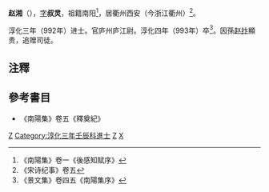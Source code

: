 '''赵湘'''（{{bd|959年||993年|catIdx=Z}}），[[表字|字]]'''叔灵'''，祖籍南阳<ref>《南陽集》卷一《後感知賦序》</ref>，居衢州西安（今浙江衢州）<ref>《宋诗纪事》卷五</ref>。

淳化三年（992年）进士。官庐州庐江尉。淳化四年（993年）卒<ref>《景文集》卷四五《南陽集序》</ref>。因孫[[赵抃|赵抃]]顯贵，追赠司徒。

==注釋==
{{reflist|2}}

==參考書目==
*《南陽集》卷五《釋奠紀》
[[Category:宋朝政治人物|Z]]
[[Category:淳化三年壬辰科進士|Category:淳化三年壬辰科進士]]
[[Category:衢州人|Z]]
[[Category:趙姓|X]]